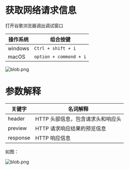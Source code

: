 # 获取网络请求信息

打开谷歌浏览器调出调试窗口

操作系统 | 组合按键
---- | ----
windows | `Ctrl + shift + i`
macOS | `option + commond + i`


![blob.png](https://oi2ix6x26.qnssl.com/attachments/download/573268/00157063542529cc45018ca5010bc14/)

# 参数解释

| 关键字 | 名词解释 |
| ---- | ---- |
| header | HTTP 头部信息，包含请求头和响应头 |
| preview | HTTP 请求响应结果的预览信息 |
| response | HTTP 响应信息 |

如图：

![blob.png](https://oi2ix6x26.qnssl.com/attachments/download/611425/001571a0a540e0984e0ce6bb57d4336/)

